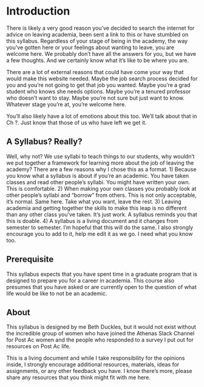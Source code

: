 # Introduction{#intro}

There is likely a very good reason you’ve decided to search the internet for advice on leaving academia, been sent a link to this or have stumbled on this syllabus. Regardless of your stage of being in the academy, the way you’ve gotten here or your feelings about wanting to leave, you are welcome here. We probably don’t have all the answers for you, but we have a few thoughts. And we certainly know what it’s like to be where you are. 

There are a lot of external reasons that could have come your way that would make this website needed. Maybe the job search process decided for you and you’re not going to get that job you wanted. Maybe you’re a grad student who knows she needs options. Maybe you’re a tenured professor who doesn’t want to stay. Maybe you’re not sure but just want to know. Whatever stage you’re at, you’re welcome here. 

You’ll also likely have a lot of emotions about this too. We’ll talk about that in Ch ?. Just know that those of us who have left we get it.

## A Syllabus? Really? 

Well, why not? We use syllabi to teach things to our students, why wouldn’t we put together a framework for learning more about the job of leaving the academy? 
There are a few reasons why I chose this as a format. 
1) Because you know what a syllabus is about if you’re an academic. You have taken classes and read other people’s syllabi. You might have written your own. This is comfortable. 
2) When making your own classes you probably look at other people’s syllabi and “borrow” from others. This is not only acceptable, it’s normal. Same here. Take what you want, leave the rest. 
3) Leaving academia and getting together the skills to make this leap is no different than any other class you’ve taken. It’s just work. A syllabus reminds you that this is doable. 
4) A syllabus is a living document and it changes from semester to semester. I’m hopeful that this will do the same. I also strongly encourage you to add to it, help me edit it as we go. I need what you know too.  

## Prerequisite 

This syllabus expects that you have spent time in a graduate program that is designed to prepare you for a career in academia.  This course also presumes that you have asked or are currently open to the question of what life would be like to not be an academic. 

## About 

This syllabus is designed by me Beth Duckles, but it would not exist without the incredible group of women who have joined the Athenas Slack Channel for Post Ac women and the people who responded to a survey I put out for resources on Post Ac life. 

This is a living document and while I take responsibility for the opinions inside, I strongly encourage additional resources, materials, ideas for assignments, or any other feedback you have.  I know there’s more, please share any resources that you think might fit with me here.   
